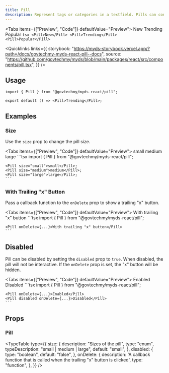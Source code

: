 ```yaml
---
title: Pill
description: Represent tags or categories in a textfield. Pills can contain text and may include an "x" button to allow for easy removal.
---
```



<Tabs items={["Preview", "Code"]} defaultValue="Preview">
  <Tab value="Preview" className="not-prose flex justify-center gap-1">
    <Pill>New</Pill>
    <Pill>Trending</Pill>
    <Pill>Popular</Pill>
  </Tab>
  <Tab value="Code">
    ```tsx
    <Pill>New</Pill>
    <Pill>Trending</Pill>
    <Pill>Popular</Pill>
    ```
  </Tab>
</Tabs>

<Quicklinks
  links={{
    storybook:
      "https://myds-storybook.vercel.app/?path=/docs/govtechmy-myds-react-pill--docs",
    source:
      "https://github.com/govtechmy/myds/blob/main/packages/react/src/components/pill.tsx",
  }}
/>

## Usage

```tsx copy
import { Pill } from "@govtechmy/myds-react/pill";
```

```tsx copy
export default () => <Pill>Trending</Pill>;
```

## Examples

### Size

Use the `size` prop to change the pill size.

<Tabs items={["Preview", "Code"]} defaultValue="Preview">
  <Tab value="Preview" className="not-prose flex justify-center items-end gap-1">
      <Pill size="small">small</Pill>
      <Pill size="medium">medium</Pill>
      <Pill size="large">large</Pill>
  </Tab>
  <Tab value="Code">
    ```tsx 
    import { Pill } from "@govtechmy/myds-react/pill";

    <Pill size="small">small</Pill>;
    <Pill size="medium">medium</Pill>;
    <Pill size="large">large</Pill>;
    ```
  </Tab>
</Tabs>

### With Trailing "x" Button

Pass a callback function to the `onDelete` prop to show a trailing "x" button.

<Tabs items={["Preview", "Code"]} defaultValue="Preview">
  <Tab value="Preview" className="not-prose flex justify-center items-end gap-1">
      <PillWithTrailingXButton>With trailing "x" button</PillWithTrailingXButton>
  </Tab>
  <Tab value="Code">
    ```tsx 
    import { Pill } from "@govtechmy/myds-react/pill";

    <Pill onDelete={...}>With trailing "x" button</Pill>
    ```
  </Tab>
</Tabs>

## Disabled

Pill can be disabled by setting the `disabled` prop to `true`. When disabled, the pill will not be interactive. If the `onDelete` prop is set, the "x" button will be hidden.

<Tabs items={["Preview", "Code"]} defaultValue="Preview">
  <Tab value="Preview" className="not-prose flex justify-center items-end gap-1">
      <PillWithTrailingXButton>Enabled</PillWithTrailingXButton>
      <PillWithTrailingXButton disabled>Disabled</PillWithTrailingXButton>
  </Tab>
  <Tab value="Code">
    ```tsx 
    import { Pill } from "@govtechmy/myds-react/pill";

    <Pill onDelete={...}>Enabled</Pill>
    <Pill disabled onDelete={...}>Disabled</Pill>
    ```
  </Tab>
</Tabs>

## Props

### Pill

<TypeTable
  type={{
    size: {
      description: "Sizes of the pill",
      type: "enum",
      typeDescription: "small | medium | large",
      default: "small",
    },
    disabled: {
      type: "boolean",
      default: "false",
    },
    onDelete: {
      description: 'A callback function that is called when the trailing "x" button is clicked',
      type: "function",
    },
  }}
/>
